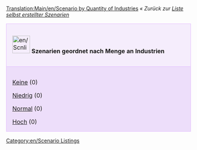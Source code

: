 [[Translation:Main/en/Scenario by Quantity of Industries]]
''« Zurück zur [[Main/de/Liste selbst erstellter Szenarien|Liste selbst erstellter Szenarien]]''

{| cellspacing="3" class="mainpagetable" align="center" width="100%"
|- valign="top" 
|style="font-size: 100%; BACKGROUND-COLOR: #F5EDFC; border: 1px solid #E1BBFF; margin: 0; padding: 1em; text-align: left; width:14%"|[[File:en/Scnlist-industries.png|48px]] <font size="3">'''Szenarien geordnet nach Menge an Industrien'''</font>
|-
|style="font-size: 100%; BACKGROUND-COLOR: #EDDEFA; border: 1px solid #E1BBFF; margin: 0; padding: 1em 1em 0em 1em; text-align: left;"|

[[Main/de/Szenarien nach Menge an Industrien - Keine|Keine]] (0)

[[Main/de/Szenarien nach Menge an Industrien - Niedrig|Niedrig]] (0)

[[Main/de/Szenarien nach Menge an Industrien - Normal|Normal]] (0)

[[Main/de/Szenarien nach Menge an Industrien - Hoch|Hoch]] (0)

|}

[[Category:en/Scenario Listings]]